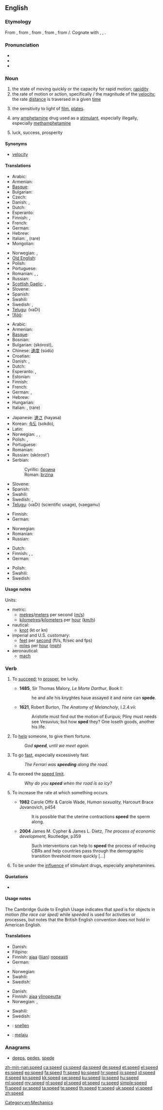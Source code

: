 {{wikipedia|dab=speed (disambiguation)|speed}}
==English==

===Etymology===
From {{etyl|enm}} {{term|spede||prosperity, good luck, quickness, success|lang=enm}}, from {{etyl|ang}} {{term|sped|spēd|luck, prosperity, success|lang=ang}}, from {{proto|Germanic|spōdiz|prosperity, success|lang=en}}, from {{proto|Germanic|spōanan|to prosper, succeed, be happy|lang=en}}, from {{proto|Indo-European|spē-|lang=en}}/{{proto|Indo-European|spʰē-|to prosper, turn out well|title=|lang=en}}.  Cognate with {{etyl|nl|-}} {{term|spoed||speed|lang=nl}}, {{etyl|de|-}} {{term|sputen||to speed|lang=de}}, {{etyl|ang|-}} {{term|spowan|spōwan|to be successful, succeed|lang=ang}}.

===Pronunciation===
* {{IPA|/spiːd/}}
* {{audio|en-us-speed.ogg|Audio (US)}}
* {{rhymes|iːd}}

===Noun===
{{en-noun}}

# the state of moving quickly or the capacity for rapid motion; [[rapidity]]
# the rate of motion or action, specifically {{mathematics}}/{{physics}} the magnitude of the [[velocity]]; the rate [[distance]] is traversed in a given [[time]]
# {{photography}} the sensitivity to light of [[film]], [[plates]].  <!--, etc.; [[shutter speed]] -->
# {{slang}} any [[amphetamine]] drug used as a [[stimulant]], especially illegally, especially [[methamphetamine]]
# {{archaic}} luck, success, prosperity

====Synonyms====
* [[velocity]]

====Translations====
{{trans-top|rapidity}}
* Arabic: {{t-|ar|سرعة|f|tr=sara'a}}
* Armenian: {{t-|hy|արագություն|tr=aragut’yun}}
* [[Basque]]: {{t|eu|abaila}}
* Bulgarian: {{t+|bg|бързина|f|tr=bărzinà}}
* Czech: {{t-|cs|rychlost|f}}
* Danish: {{t|da|hastighed}}, {{t|da|hurtighed}}
* Dutch: {{t+|nl|snelheid|f}}
* Esperanto: {{t-|eo|rapideco|xs=Esperanto}}
* Finnish: {{t+|fi|nopeus}}, {{t+|fi|vauhti}}
* French: {{t+|fr|vitesse|f}}
* German: {{t+|de|Schnelligkeit|f}}
* Hebrew: {{t-|he|מהירות|f}}
* Italian: {{t|it|velocità}} {{f}}, {{t|it|celerità}} {{f}} (rare)
* Mongolian: {{t|mn|хурд|tr=khurd|sc=Cyrl}}
{{trans-mid}}
* Norwegian: {{t+|no|fart|m+f}}, {{t+|no|hastighet|m+f}}
* [[Old English]]: {{t-|ang|ofost|f|xs=Old English}}
* Polish: {{t+|pl|szybkość|f}}
* Portuguese: {{t+|pt|velocidade|f}}
* Romanian: {{t-|ro|viteză|f}}, {{t|ro|rapiditate|f}}, {{t|ro|iuțeală|f}}
* Russian: {{t|ru|скорость|f|tr=skórost’|alt=ско́рость|sc=Cyrl}}
* [[Scottish Gaelic]]: {{t-|gd|cabhag|f|xs=Scottish Gaelic}},  {{t-|gd|deann|f|xs=Scottish Gaelic}}
* Slovene: {{t+|sl|hitrost|f}}
* Spanish: {{t+|es|rapidez|f}}
* Swahili: {{t+|sw|kasi|xs=Swahili}}
* Swedish: {{t+|sv|fart|c}}, {{t+|sv|hastighet|c}}
* [[Telugu]]: {{t|te|వడి}} (vaDi)
* [[!Xóõ]]: {{t|nmn|ʻǁna̰ã}}
{{trans-bottom}}

{{trans-top|rate of motion}}
* Arabic: {{Arab|[[سرعة]]}} {{unicode|(súrʕa)}} {{f}}
* Armenian: {{t-|hy|արագություն|tr=aragut’yun}}
* [[Basque]]: {{t|eu|abiadura}}
* Bosnian: {{t-|bs|brzina|f}}
* Bulgarian: {{t|bg|скорост}} (skórost), {{f}}
* Chinese: [[速度]] (sùdù)
* Croatian: {{t+|hr|brzina|f}}
* Danish: {{t|da|hastighed}}, {{t|da|fart}}
* Dutch: {{t+|nl|snelheid|f}}
* Esperanto: {{t-|eo|rapideco|xs=Esperanto}}, {{t|eo|rapido}}
* Estonian: {{t|ee|kiirus}}
* Finnish: {{t+|fi|vauhti}}
* French: {{t+|fr|vitesse|f}}
* German: {{t+|de|Geschwindigkeit|f}}, {{t+|de|Schnelligkeit|f}}
* Hebrew: {{t-|he|מהירות|f}}
* Hungarian: {{t+|hu|sebesség}}
* Italian: {{t|it|velocità}} {{f}}, {{t|it|celerità}} {{f}} (rare)
{{trans-mid}}
* Japanese: [[速さ]] (hayasa)
* Korean: [[속도]] (sokdo), {{t|ko|빠르기|tr=bba-reu-gi|sc=Hang}}
* Latin: {{t|la|celeritas}}
* Norwegian: {{t+|no|hastighet|m+f}}, {{t+|no|fart|m+f}}, {{t+|no|hurtighet|m+f}}
* Polish: {{t+|pl|szybkość|f}}, {{t+|pl|prędkość|f}}
* Portuguese: {{t+|pt|velocidade|f}}
* Romanian: {{t-|ro|viteză|f}}
* Russian: {{t|ru|скорость}} (skórost’) {{f}}
* Serbian:
*: Cyrillic: [[брзина#Serbian|брзина]] {{f}}
*: Roman: [[brzina#Serbian|brzina]]   {{f}}
* Slovene: {{t+|sl|hitrost|f}}
* Spanish: {{t+|es|velocidad|f}}
* Swahili: {{t+|sw|kasi|xs=Swahili}}
* Swedish: {{t+|sv|hastighet|c}}, {{t+|sv|fart|c}}
* [[Telugu]]: {{t|te|వడి}} (vaDi) (scientific usage), {{t|te|వేగము}} (vaegamu)
{{trans-bottom}}

{{trans-top|photographic speed}}
* Finnish: {{t|fi|valoherkkyys}}
* German: {{t|de|Filmempfindlichkeit}} {{f}}
{{trans-mid}}
* Norwegian: {{t+|no|hastighet|m+f}}
* Romanian: {{t|ro|fotosensibilitate}}
* Russian: {{t|ru|чувствительность пленки|sc=Cyrl}}
{{trans-bottom}}

{{trans-top|slang: methamphetamine}}
* Dutch: {{t+|nl|speed}}
* Finnish: {{t+|fi|vauhti}}, {{t+|fi|piri}}, {{t+|fi|spiidi}}
* German: {{t-|de|Speed|n}}
{{trans-mid}}
* Polish: {{qualifier|slang}} {{t|pl|spid|m}}
* Swahili: {{t+|sw|kasi|xs=Swahili}}
* Swedish: {{t+|sv|tjack|c}}
{{trans-bottom}}

{{trans-see|[[luck]], [[success]], [[prosperity]]}}

====Usage notes====
Units:
* metric:
** [[metre]]s/[[meter]]s per second ([[m/s]])
** [[kilometre]]s/[[kilometer]]s per [[hour]] ([[km/h]])
* nautical:
** [[knot]] (kt or kn)
* imperial and U.S. customary:
** [[foot|feet]] per [[second]] (ft/s, ft/sec and fps)
** [[mile]]s per [[hour]] ([[mph]])
* aeronautical:
** [[mach]]

===Verb===
{{en-verb|speeds|speeding|'''[[sped]]''' ''(especially US)'' or''' [[speeded]]''' ''(mostly UK)''}}

# {{intransitive|archaic}} To [[succeed]]; to [[prosper]], be lucky.
#* '''1485''', Sir Thomas Malory, ''Le Morte Darthur'', Book I:
#*: he and alle his knyghtes haue assayed it and none can '''spede'''.
#* '''1621''', Robert Burton, ''The Anatomy of Melancholy'', I.2.4.vii:
#*: Aristotle must find out the motion of Euripus; Pliny must needs see Vesuvius; but how '''sped''' they? One loseth goods, another his life.
# {{transitive|archaic}} To [[help]] someone, to give them fortune.
#: ''God '''speed''', until we meet again.''
# {{intransitive}} To go [[fast]], especially excessively fast.
#: ''The Ferrari was '''speeding''' along the road.''
# {{intransitive}} To exceed the [[speed limit]].
#: ''Why do you '''speed''' when the road is so icy?''
# {{transitive}} To increase the rate at which something occurs
#* '''1982''' Carole Offir & Carole Wade, ''Human sexuality,'' Harcourt Brace Jovanovich, p454
#*: It is possible that the uterine contractions '''speed''' the sperm along.
#* '''2004''' James M. Cypher & James L. Dietz, ''The process of economic development,'' Routledge, p359
#*: Such interventions can help to '''speed''' the process of reducing CBRs and help countries pass through the demographic transition threshold more quickly [...]
# {{intransitive|slang}} To be under the [[influence]] of stimulant drugs, especially amphetamines.

====Quotations====
* {{seeCites}}

====Usage notes====
The Cambridge Guide to English Usage indicates that ''sped'' is for objects in motion ''(the race car sped)'' while ''speeded'' is used for activities or processes, but notes that the British English convention does not hold in American English.  <!--Sped is the only correct form in American English, but additional references are still needed for that...rfv?  Also, should ''speeded'' be only listed as a related term to [[sped]] but not linked here at all?-->

====Translations====
{{trans-top|to go fast}}
* Danish: {{t|da|køre hurtigt}}
* Filipino: {{tø|fil|mabilis}}
* Finnish: [[ajaa]] ([[liian]]) [[nopea|nopeasti]]
* German: {{t+|de|rasen}}
{{trans-mid}}
* Norwegian: {{t|no|råkjøre}}
* Swahili: {{t+|sw|kasi|xs=Swahili}}
* Swedish: {{t|sv|köra fort}}
{{trans-bottom}}

{{trans-top|to exceed speed limit}}
* Danish: {{t|da|køre for hurtigt}}
* Finnish: [[ajaa]] [[ylinopeus|ylinopeutta]]
* Norwegian: {{t|no|råkjøre}}, {{t|no|kjøre over fartsgrensen}}
{{trans-mid}}
* Swahili: {{t+|sw|kasi|xs=Swahili}}
* Swedish: {{t|sv|köra för fort}}
{{trans-bottom}}

{{checktrans-top}}
<!--added {{ttbc}}s here.-->
* {{ttbc|nl}}: [[snellen]]
{{trans-mid}}
* {{ttbc|id}}: [[laju|melaju]]
{{trans-bottom}}

===Anagrams===
* [[deeps#English|deeps]], [[pedes#English|pedes]], [[spede#English|spede]]

[[Category:en:Mechanics]]

[[zh-min-nan:speed]]
[[ca:speed]]
[[cs:speed]]
[[da:speed]]
[[de:speed]]
[[et:speed]]
[[el:speed]]
[[es:speed]]
[[eo:speed]]
[[fa:speed]]
[[fr:speed]]
[[ko:speed]]
[[hr:speed]]
[[io:speed]]
[[id:speed]]
[[it:speed]]
[[kn:speed]]
[[kk:speed]]
[[sw:speed]]
[[ku:speed]]
[[lo:speed]]
[[hu:speed]]
[[ml:speed]]
[[my:speed]]
[[nl:speed]]
[[pl:speed]]
[[pt:speed]]
[[ru:speed]]
[[simple:speed]]
[[fi:speed]]
[[sv:speed]]
[[ta:speed]]
[[te:speed]]
[[th:speed]]
[[tr:speed]]
[[uk:speed]]
[[vi:speed]]
[[zh:speed]]